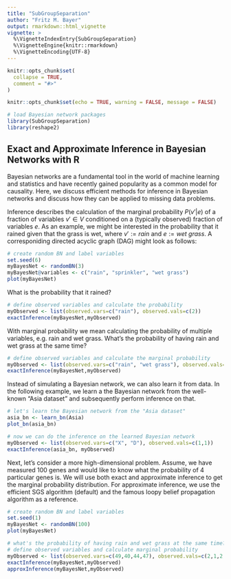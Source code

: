 ```yaml
---
title: "SubGroupSeparation"
author: "Fritz M. Bayer"
output: rmarkdown::html_vignette
vignette: >
  %\VignetteIndexEntry{SubGroupSeparation}
  %\VignetteEngine{knitr::rmarkdown}
  %\VignetteEncoding{UTF-8}
---
```



```r
knitr::opts_chunk$set(
  collapse = TRUE,
  comment = "#>"
)
```

```r
knitr::opts_chunk$set(echo = TRUE, warning = FALSE, message = FALSE)

# load Bayesian network packages
library(SubGroupSeparation)
library(reshape2)
```

## Exact and Approximate Inference in Bayesian Networks with R

Bayesian networks are a fundamental tool in the world of machine learning and statistics and have recently gained popularity as a common model for causality. Here, we discuss efficient methods for inference in Bayesian networks and discuss how they can be applied to missing data problems. 

Inference describes the calculation of the marginal probability $P(v'|e)$ of a fraction of variables $v' \in V$ conditioned on a (typically observed) fraction of variables $e$. As an example, we might be interested in the probability that it rained given that the grass is wet, where $v':=rain$ and $e:=wet\ grass$. A corresponiding directed acyclic graph (DAG)  might look as follows:

```r
# create random BN and label variables 
set.seed(6)
myBayesNet <- randomBN(3)
myBayesNet@variables <- c("rain", "sprinkler", "wet grass")
plot(myBayesNet)
```

What is the probability that it rained?

```r
# define observed variables and calculate the probability
myObserved <- list(observed.vars=c("rain"), observed.vals=c(2))
exactInference(myBayesNet,myObserved)
```

With marginal probability we mean calculating the probability of multiple variables, e.g. rain and wet grass. What's the probability of having rain and wet grass at the same time?

```r
# define observed variables and calculate the marginal probability
myObserved <- list(observed.vars=c("rain", "wet grass"), observed.vals=c(2,2))
exactInference(myBayesNet,myObserved)
```

Instead of simulating a Bayesian network, we can also learn it from data. In the following example, we learn a the Bayesian network from the well-known "Asia dataset" and subsequently perform inference on that. 

```r
# let's learn the Bayesian network from the "Asia dataset"
asia_bn <- learn_bn(Asia)
plot_bn(asia_bn)

# now we can do the inference on the learned Bayesian network
myObserved <- list(observed.vars=c("X", "D"), observed.vals=c(1,1))
exactInference(asia_bn, myObserved)
```

Next, let's consider a more high-dimensional problem. Assume, we have measured 100 genes and would like to know what the probability of 4 particular genes is. We will use both exact and approximate inference to get the marginal probability distribution. For approximate inference, we use the efficient SGS algorithm (default) and the famous loopy belief propagation algorithm as a reference. 

```r
# create random BN and label variables 
set.seed(1)
myBayesNet <- randomBN(100)
plot(myBayesNet)

# what's the probability of having rain and wet grass at the same time?
# define observed variables and calculate marginal probability
myObserved <- list(observed.vars=c(49,40,44,47), observed.vals=c(2,1,2,1))
exactInference(myBayesNet,myObserved)
approxInference(myBayesNet,myObserved)
```
